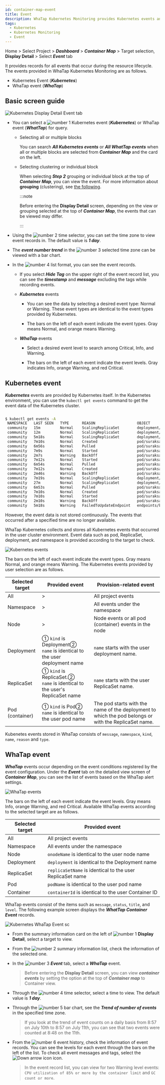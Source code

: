 ```yaml
---
id: container-map-event
title: Event
description: WhaTap Kubernetes Monitoring provides Kubernetes events and WhaTap events.
tags:
  - Kubernetes
  - Kubernetes Monitoring
  - Event
---
```


Home > Select Project > **_Dashboard_** > **_Container Map_** > Target selection, **Display Detail** > Select **_Event_** tab

It provides records for all events that occur during the resource lifecycle. The events provided in WhaTap Kubernetes Monitoring are as follows.

-   Kubernetes Event (**_Kubernetes_**)
-   WhaTap event (**_WhaTap_**)

## Basic screen guide

![Kubernetes Display Detail Event tab](/img/k8s-event-default3.png)

-   You can select a ![number 1](/img/number-01.png) Kubernetes event (**_Kubernetes_**) or WhaTap event (**_WhatTap_**) for query. 

    -   Selecting all or multiple blocks

        You can search **_All Kubernetes events_** or **_All WhatTap events_** when all or multiple blocks are selected from **_Container Map_** and the card on the left.

    -   Selecting clustering or individual block

        When selecting **_Step 2_** grouping or individual block at the top of **_Container Map_**, you can view the event. For more information about **grouping** (clustering), see [the following](container-group).

        :::note

        Before entering the **Display Detail** screen, depending on the view or grouping selected at the top of **_Container Map_**, the events that can be viewed may differ.

        :::

-   Using the ![number 2](/img/number-02.png) time selector, you can set the time zone to view event records in. The default value is **_1 day_**.

-   The **_event number trend_** in the ![number 3](/img/number-03.png) selected time zone can be viewed with a bar chart. 

-   In the ![number 4](/img/number-04.png) list format, you can see the event records. 

    -   If you select **_Hide Tag_** on the upper right of the event record list, you can see the **_timestamp_** and **_message_** excluding the tags while recording events.

    -   **_Kubernetes_** events

        -   You can see the data by selecting a desired event type: <span class='k8s-normal'>Normal</span> or <span class='slow'>Warning</span>. These event types are identical to the event types provided by Kubernetes.

        -   The bars on the left of each event indicate the event types. Gray means <span class='k8s-normal'>Normal</span>, and orange means <span class='slow'>Warning</span>.

    -   **_WhaTap_** events

        -   Select a desired event level to search among <span class='vslow'>Critical</span>, <span class='k8s-normal'>Info</span>, and <span class='slow'>Warning</span>.

        -   The bars on the left of each event indicate the event levels. Gray indicates <span class='k8s-normal'>Info</span>, orange <span class='slow'>Warning</span>, and red <span class='vslow'>Critical</span>.

## Kubernetes event

**_Kubernetes_** events are provided by Kubernetes itself. In the Kubernetes environment, you can use the `kubectl get events` command to get the event data of the Kubernetes cluster.

```bash

$ kubectl get events -A
 NAMESPACE   LAST SEEN   TYPE      REASON                   OBJECT                            MESSAGE
 community   15m         Normal    ScalingReplicaSet        deployment/baekdusan              Scaled up replica set baekdusan-59554d4859 to 5`
 community   12m         Normal    ScalingReplicaSet        deployment/suraksan               Scaled down replica set suraksan-66fc4bf889 to 3
 community   5m18s       Normal    ScalingReplicaSet        deployment/baekdusan              Scaled down replica set baekdusan-59554d4859 to 3
 community   7m10s       Normal    Created                  pod/suraksan-66fc4bf889-h2cw8     Created container suraksan
 community   6m56s       Normal    Pulled                   pod/suraksan-66fc4bf889-h2cw8     Container image "123456789123.dkr.ecr.ap-northeast-2.amazonaws.com/suraksan:0.48" already present on machine
 community   7m9s        Normal    Started                  pod/suraksan-66fc4bf889-h2cw8     Started container suraksan
 community   2m7s        Warning   BackOff                  pod/suraksan-66fc4bf889-h2cw8     Back-off restarting failed container
 community   7m12s       Normal    Started                  pod/suraksan-66fc4bf889-t27rp     Started container suraksan
 community   6m54s       Normal    Pulled                   pod/suraksan-66fc4bf889-t27rp     Container image "123456789123.dkr.ecr.ap-northeast-2.amazonaws.com/suraksan:0.48" already present on machine
 community   7m12s       Normal    Created                  pod/suraksan-66fc4bf889-t27rp     Created container suraksan
 community   2m46s       Warning   BackOff                  pod/suraksan-66fc4bf889-t27rp     Back-off restarting failed container
 community   7m19s       Normal    ScalingReplicaSet        deployment/mountain               Scaled up replica set mountain-6795bfbc54 to 5
 community   27m         Normal    ScalingReplicaSet        deployment/mountain               Scaled down replica set mountain-6795bfbc54 to 4
 community   6m53s       Normal    Pulled                   pod/suraksan-66fc4bf889-mjbsj     Container image "123456789123.dkr.ecr.ap-northeast-2.amazonaws.com/suraksan:0.48" already present on machine
 community   7m10s       Normal    Created                  pod/suraksan-66fc4bf889-mjbsj     Created container suraksan
 community   7m10s       Normal    Started                  pod/suraksan-66fc4bf889-mjbsj     Started container suraksan
 community   2m10s       Warning   BackOff                  pod/suraksan-66fc4bf889-mjbsj     Back-off restarting failed container
 community   5m18s       Warning   FailedToUpdateEndpoint   endpoints/baekdusan-svc           Failed to update endpoint community/baekdusan-svc: Operation cannot be fulfilled on endpoints "baekdusan-svc": the object has been modified; please apply your changes to the latest version and try again

```

However, the event data is not stored continuously. The events that occurred after a specified time are no longer available. 

WhaTap Kubernetes collects and stores all Kubernetes events that occurred in the user cluster environment. Event data such as pod, ReplicaSet, deployment, and namespace is provided according to the target to check.

![Kubernetes events](/img/k8s-container-event-k8s-all.png)

The bars on the left of each event indicate the event types. Gray means <span class='k8s-normal'>Normal</span>, and orange means <span class='slow'>Warning</span>. The Kubernetes events provided by user selection are as follows.

| Selected target      | Provided event                                                                  | Provision-related event                                                                              |
| -------------------- | ------------------------------------------------------------------------------- | ---------------------------------------------------------------------------------------------------- |
| All                  | >                                                                               | All project events                                                                                   |
| Namespace            | >                                                                               | All events under the namespace                                                                       |
| Node                 | >                                                                               | Node events or all pod (container) events in the node                                                |
| Deployment           | ① `kind` is Deployment② <br/>`name` is identical to the user deployment name    | `name` starts with the user deployment name.                                                         |
| ReplicaSet           | ① `kind` is ReplicaSet.② <br/>`name` is identical to the user's ReplicaSet name | `name` starts with the user ReplicaSet name.                                                         |
| Pod (container)      | ① `kind` is Pod② <br/>`name` is identical to the user pod name                  | The pod starts with the name of the deployment to which the pod belongs or with the ReplicaSet name. |

Kubenetes events stored in WhaTap consists of `message`, `namespace`, `kind`, `name`, `reason` and `type`.

## WhaTap event

**_WhaTap_** events occur depending on the event conditions registered by the event configuration. Under the **_Event_** tab on the detailed view screen of **_Container Map_**, you can see the list of events based on the WhaTap alert settings.

![WhaTap events](/img/k8s-container-event-wt-all.png)

The bars on the left of each event indicate the event levels. Gray means <span class='k8s-normal'>Info</span>, orange <span class='slow'>Warning</span>, and red <span class='vslow'>Critical</span>. Available WhaTap events according to the selected target are as follows.

| Selected target | Provided event                                            |
| --------------- | --------------------------------------------------------- |
| All             | All project events                                        |
| Namespace       | All events under the namespace                            |
| Node            | `onodeName` is identical to the user node name            |
| Deployment      | `deployment` is identical to the Deployment name          |
| ReplicaSet      | `replicaSetName` is identical to the user ReplicaSet name |
| Pod             | `podName` is identical to the user pod name               |
| Container       | `containerId` is identical to the user Container ID       |

WhaTap events consist of the items such as `message`, `status`, `title`, and `level`. The following example screen displays the **_WhatTap Container Event_** records.

![Kubernetes WhaTap Event sc](/img/k8s-container-event-wt.png)

-   From the summary information card on the left of ![number 1](/img/number-01.png) **Display Detail**, select a target to view.

-   From the ![number 2](/img/number-02.png) summary information list, check the information of the selected one.

-   In the ![number 3](/img/number-03.png) **_Event_** tab, select a **_WhaTap_** event. 

    > Before entering the **Display Detail** screen, you can view **_container events_** by setting the option at the top of **_Container map_** to Container view.

-   Through the ![number 4](/img/number-04.png) time selector, select a time to view. The default value is **_1 day_**.

-   Through the ![number 5](/img/number-05.png) bar chart, see the **_Trend of number of events_** in the specified time zone.

    > If you look at the trend of event counts on a daily basis from 8:57 on July 10th to 8:57 on July 11th, you can see that two events were counted at 8:48 on the 11th. 

-   From the ![number 6](/img/number-06.png) event history, check the information of event records. You can see the levels for each event through the bars on the left of the list. To check all event messages and tags, select the ![Down arrow icon](/img/ic-caret-down.svg) icon.

    > In the event record list, you can view for two <span class='slow'>Warning</span> level events: `CPU utilization of 85% or more by the container limit` and `GC count or more`. 

<!-- 

1 그룹 선택 시 각 전체 이벤트

2 블록/마이크로 블록 선택 시
  k8s 이벤트: 파드 이벤트/연관 이벤트
  와탭 이벤트: 컨테이너 이벤트

3 k9s 이벤트/와탭 이벤트 비교 안내 필요
  e.g. 파드 이벤트/연관 이벤트(k8s 이벤트) 및 컨테이너 이벤트(와탭 이벤트) 요소 기술 필요

4 로그와 마찬가지로 로그 검색 이동 기능 추후 제거 예정

5 디폴트 조회 기준 1일?

6 이벤트 수 추이 차트(로그 트렌드 바 차트랑 다르게 바 선택 시 구간 확인 안됨?)

-->
